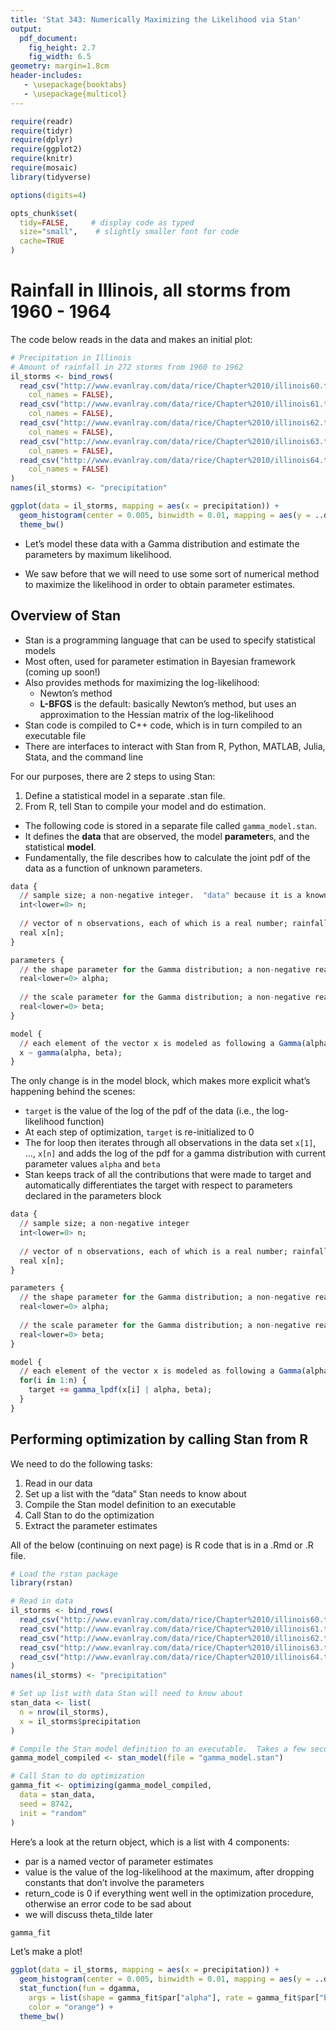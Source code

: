 ```yaml
---
title: 'Stat 343: Numerically Maximizing the Likelihood via Stan'
output:
  pdf_document:
    fig_height: 2.7
    fig_width: 6.5
geometry: margin=1.8cm
header-includes:
   - \usepackage{booktabs}
   - \usepackage{multicol}
---
```


```r
require(readr)
require(tidyr)
require(dplyr)
require(ggplot2)
require(knitr)
require(mosaic)
library(tidyverse)

options(digits=4)

opts_chunk$set(
  tidy=FALSE,     # display code as typed
  size="small",    # slightly smaller font for code
  cache=TRUE
)
```

# Rainfall in Illinois, all storms from 1960 - 1964

The code below reads in the data and makes an initial plot:

```r
# Precipitation in Illinois
# Amount of rainfall in 272 storms from 1960 to 1962
il_storms <- bind_rows(
  read_csv("http://www.evanlray.com/data/rice/Chapter%2010/illinois60.txt",
    col_names = FALSE),
  read_csv("http://www.evanlray.com/data/rice/Chapter%2010/illinois61.txt",
    col_names = FALSE),
  read_csv("http://www.evanlray.com/data/rice/Chapter%2010/illinois62.txt",
    col_names = FALSE),
  read_csv("http://www.evanlray.com/data/rice/Chapter%2010/illinois63.txt",
    col_names = FALSE),
  read_csv("http://www.evanlray.com/data/rice/Chapter%2010/illinois64.txt",
    col_names = FALSE)
)
names(il_storms) <- "precipitation"

ggplot(data = il_storms, mapping = aes(x = precipitation)) +
  geom_histogram(center = 0.005, binwidth = 0.01, mapping = aes(y = ..density..)) +
  theme_bw()
```

 * Let's model these data with a Gamma distribution and estimate the parameters by maximum likelihood.

 * We saw before that we will need to use some sort of numerical method to maximize the likelihood in order to obtain parameter estimates.

## Overview of Stan

 * Stan is a programming language that can be used to specify statistical models
 * Most often, used for parameter estimation in Bayesian framework (coming up soon!)
 * Also provides methods for maximizing the log-likelihood:
    * Newton's method
    * **L-BFGS** is the default: basically Newton's method, but uses an approximation to the Hessian matrix of the log-likelihood
 * Stan code is compiled to C++ code, which is in turn compiled to an executable file
 * There are interfaces to interact with Stan from R, Python, MATLAB, Julia, Stata, and the command line

For our purposes, there are 2 steps to using Stan:

1. Define a statistical model in a separate .stan file.
2. From R, tell Stan to compile your model and do estimation.

\newpage

\textbf{Model Definition in Stan}

 * The following code is stored in a separate file called `gamma_model.stan`.
 * It defines the **data** that are observed, the model **parameter**s, and the statistical **model**.
 * Fundamentally, the file describes how to calculate the joint pdf of the data as a function of unknown parameters.

```r
data {
  // sample size; a non-negative integer.  "data" because it is a known, observed quantity
  int<lower=0> n;
  
  // vector of n observations, each of which is a real number; rainfall amounts
  real x[n];
}

parameters {
  // the shape parameter for the Gamma distribution; a non-negative real number
  real<lower=0> alpha;
  
  // the scale parameter for the Gamma distribution; a non-negative real number
  real<lower=0> beta;
}

model {
  // each element of the vector x is modeled as following a Gamma(alpha, beta) distribution
  x ~ gamma(alpha, beta);
}
```

\textbf{Equivalent model definition}

The only change is in the model block, which makes more explicit what's happening behind the scenes:

 * `target` is the value of the log of the pdf of the data (i.e., the log-likelihood function)
 * At each step of optimization, `target` is re-initialized to 0
 * The for loop then iterates through all observations in the data set `x[1]`, ..., `x[n]` and adds the log of the pdf for a gamma distribution with current parameter values `alpha` and `beta`
 * Stan keeps track of all the contributions that were made to target and automatically differentiates the target with respect to parameters declared in the parameters block

```r
data {
  // sample size; a non-negative integer
  int<lower=0> n;
  
  // vector of n observations, each of which is a real number; rainfall amounts
  real x[n];
}

parameters {
  // the shape parameter for the Gamma distribution; a non-negative real number
  real<lower=0> alpha;
  
  // the scale parameter for the Gamma distribution; a non-negative real number
  real<lower=0> beta;
}

model {
  // each element of the vector x is modeled as following a Gamma(alpha, beta) distribution
  for(i in 1:n) {
    target += gamma_lpdf(x[i] | alpha, beta);
  }
}
```

\newpage

## Performing optimization by calling Stan from R

We need to do the following tasks:

1. Read in our data
2. Set up a list with the "data" Stan needs to know about
3. Compile the Stan model definition to an executable
4. Call Stan to do the optimization
5. Extract the parameter estimates

All of the below (continuing on next page) is R code that is in a .Rmd or .R file.

```r
# Load the rstan package
library(rstan)

# Read in data
il_storms <- bind_rows(
  read_csv("http://www.evanlray.com/data/rice/Chapter%2010/illinois60.txt", col_names = FALSE),
  read_csv("http://www.evanlray.com/data/rice/Chapter%2010/illinois61.txt", col_names = FALSE),
  read_csv("http://www.evanlray.com/data/rice/Chapter%2010/illinois62.txt", col_names = FALSE),
  read_csv("http://www.evanlray.com/data/rice/Chapter%2010/illinois63.txt", col_names = FALSE),
  read_csv("http://www.evanlray.com/data/rice/Chapter%2010/illinois64.txt", col_names = FALSE)
)
names(il_storms) <- "precipitation"

# Set up list with data Stan will need to know about
stan_data <- list(
  n = nrow(il_storms),
  x = il_storms$precipitation
)

# Compile the Stan model definition to an executable.  Takes a few seconds to run.
gamma_model_compiled <- stan_model(file = "gamma_model.stan")

# Call Stan to do optimization
gamma_fit <- optimizing(gamma_model_compiled,
  data = stan_data,
  seed = 8742,
  init = "random"
)
```

\newpage

Here's a look at the return object, which is a list with 4 components:

  * par is a named vector of parameter estimates
  * value is the value of the log-likelihood at the maximum,
    after dropping constants that don't involve the parameters
  * return_code is 0 if everything went well in the optimization procedure,
    otherwise an error code to be sad about
  * we will discuss theta_tilde later

```r
gamma_fit
```

Let's make a plot!

```r
ggplot(data = il_storms, mapping = aes(x = precipitation)) +
  geom_histogram(center = 0.005, binwidth = 0.01, mapping = aes(y = ..density..)) +
  stat_function(fun = dgamma,
    args = list(shape = gamma_fit$par["alpha"], rate = gamma_fit$par["beta"]),
    color = "orange") +
  theme_bw()
```
